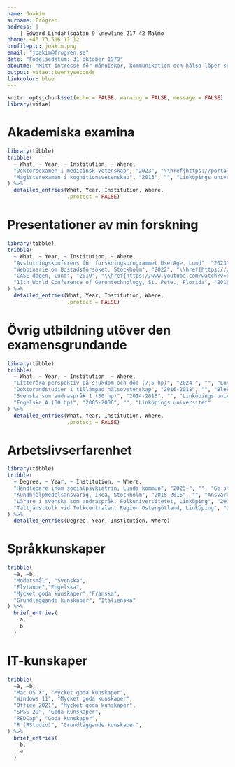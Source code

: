 ```yaml
---
name: Joakim
surname: Frögren
address: |
    | Edward Lindahlsgatan 9 \newline 217 42 Malmö
phone: +46 73 516 12 12
profilepic: joakim.png
email: "joakim@frogren.se"
date: "Födelsedatum: 31 oktober 1979"
aboutme: "Mitt intresse för människor, kommunikation och hälsa löper som en röd tråd genom mitt liv, och har gett mig en bred palett av kunskap av såväl teoretisk som praktisk natur. \\newline \\newline Efter erhållen doktorsexamen och en periods arbete ute på fältet, ser jag det nu som en naturlig fortsättning att åter söka mig till akademin. \\newline \\newline Tjänsten som lektor hos er lockar mig därför att jag vet att ni är en högskola i framkant när det gäller hälsoinriktad utbildning och forskning, och jag vill gärna var med och bidra och därigenom utvecklas. \\newline \\newline Jag får ofta höra att jag är en god pedagog med stort tålamod för människors varierande förutsättningar, inte minst framkom det under min tid som lärare i svenska som andraspråk. \\newline \\newline  Med min gedigna utbildning, omfångsrika kompetens och nyfikna inställning är jag övertygad om att jag blir en tillgång hos er."
output: vitae::twentyseconds
linkcolor: blue
---
```


```r
knitr::opts_chunk$set(echo = FALSE, warning = FALSE, message = FALSE)
library(vitae)
```

# Akademiska examina

```r
library(tibble)
tribble(
  ~ What, ~ Year, ~ Institution, ~ Where,
  "Doktorsexamen i medicinsk vetenskap", "2023", "\\href{https://portal.research.lu.se/en/publications/on-user-involvement-in-research-on-ageing-and-health}{Länk till avhandlingen}", "Lunds universitet",
  "Magisterexamen i kognitionsvetenskap", "2013", "", "Linköpings universitet"
) %>% 
  detailed_entries(What, Year, Institution, Where,
                   .protect = FALSE)
```
<!--
# Vetenskapliga arbeten

```r
library(tibble)
tribble(
  ~what, ~year,
  "\\href{https://portal.research.lu.se/en/publications/on-user-involvement-in-research-on-ageing-and-health}{Frögren, J. (2023). On User Involvement in Research on Ageing and Health. [Doctoral Thesis, Department of Health Sciences]. Lund University, Faculty of Medicine.}", "Avhandling",
) %>% 
  brief_entries(
    what, year,
    .protect = FALSE
  )
```
-->
# Presentationer av min forskning
<!--
- 20 april 2023 - Avslutningskonferens för forskningsprogrammet UserAge, Lund (https://www.medicin.lu.se/evenemang/avslutningskonferens-userage)
- 18 oktober 2022 Webbinarie om fysiska hinder i svenska hem, Stockholm (https://www.youtube.com/watch?v=z5JId15gq9w&t=25m21s) 
- 7 november 2019 CASE-dagen (Centre for Ageing & Supportive Environments),Lund  (https://www.youtube.com/watch?v=S2LeICgasAo)
- 7-11 maj 2018 11th World Conference of Gerontechnology i St. Petersburg, Florida (https://journal.gerontechnology.org/pastIssuesList.aspx?iid=112)

-->
```r
library(tibble)
tribble(
  ~ What, ~ Year, ~ Institution, ~ Where,
  "Avslutningskonferens för forskningsprogrammet UserAge, Lund", "2023", "", "Presentation av de fyra studierna i avhandlingen",
  "Webbinarie om Bostadsförsöket, Stockholm", "2022", "\\href{https://www.youtube.com/watch?v=z5JId15gq9w&t=25m21s}{Länk till min redogörelse}", "Redogörelse för resultatet i fjärde delstudien i avhandlingen",
  "CASE-dagen, Lund", "2019", "\\href{https://www.youtube.com/watch?v=S2LeICgasAo}{Länk till min presentation}", "Presentation av andra delstudien i avhandlingen",
  "11th World Conference of Gerontechnology, St. Pete., Florida", "2018", "", "Presentation av abstract från första delstudien i avhandlingen"
) %>% 
  detailed_entries(What, Year, Institution, Where,
                   .protect = FALSE)
```

# Övrig utbildning utöver den examensgrundande
```r
library(tibble)
tribble(
  ~ What, ~ Year, ~ Institution, ~ Where,
  "Litterära perspektiv på sjukdom och död (7,5 hp)", "2024-", "", "Lunds universitet",
  "Doktorandstudier i tillämpad hälsovetenskap", "2016-2018", "", "Blekinge tekniska högskola",
  "Svenska som andraspråk 1 (30 hp)", "2014-2015", "", "Linköpings universitet",
  "Engelska A (30 hp)", "2005-2006", "", "Linköpings universitet"
) %>% 
  detailed_entries(What, Year, Institution, Where,
                   .protect = FALSE)
```

# Arbetslivserfarenhet
```r
library(tibble)
tribble(
  ~ Degree, ~ Year, ~ Institution, ~ Where,
  "Handledare inom socialpsykiatrin, Lunds kommun", "2023-", "", "Ge stöd och vård till personer med psykisk funktionsnedsättning",
  "Kundhjälpmedelsansvarig, Ikea, Stockholm", "2015-2016", "", "Ansvara för logistik av kundhjälpmedel och arbetsleda kollegor",
  "Lärare i svenska som andraspråk, Folkuniversitetet, Linköping", "2015", "", "Organisera och leda utbildning i yrkessvenska (halvårsvikariat)",
  "Taltjänsttolk vid Tolkcentralen, Region Östergötland, Linköping", "2004-2015", "", "Genom alternativ- och kompletterande kommunikation (AKK) stötta personer med tal- och språksvårigheter i att kommunicera självständigt"
) %>% 
  detailed_entries(Degree, Year, Institution, Where)
```
<!--
"EU:s ungdomsprogram, del 3: Framtidssatsning, Vilnius, Litauen", "2004-2005", "", "I samarbete med Film i Sörmland och Kriminellas Revansch i Samhället (KRIS) producera och regissera en kortfilm och turnera med filmen i svenska gymnasieskolor",
  "EU:s ungdomsprogram, del 2: Volontärtjänst, Lyon, Frankrike", "2001-2002", "", "Tillsammans med franska ungdomar planera och bedriva sociala projekt i samarbete med olika organisationer och företag",
  "Personlig assistent, Umeå kommun", "2000-2001", "", "Stötta en person med muskelsjukdom med de dagliga aktiviteterna"
-->

# Språkkunskaper
```r
tribble(
  ~a, ~b,
  "Modersmål", "Svenska",
  "Flytande","Engelska",
  "Mycket goda kunskaper","Franska",
  "Grundläggande kunskaper", "Italienska"
) %>% 
  brief_entries(
    a, 
    b
  )
```


# IT-kunskaper
```r
tribble(
  ~a, ~b,
  "Mac OS X", "Mycket goda kunskaper",
  "Windows 11", "Mycket goda kunskaper",
  "Office 2021", "Mycket goda kunskaper",
  "SPSS 29", "Goda kunskaper", 
  "REDCap", "Goda kunskaper",  
  "R (RStudio)", "Grundläggande kunskaper",
) %>% 
  brief_entries(
    b, 
    a
  )
```

<!--
# Publikationer

```r
bibliography_entries("library.bib", "Publications") 


``` 
-->
